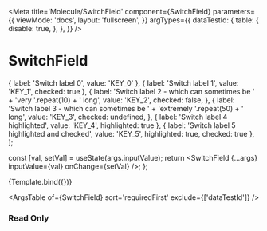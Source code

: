 

<Meta
  title='Molecule/SwitchField'
  component={SwitchField}
  parameters={{
    viewMode: 'docs',
    layout: 'fullscreen',
  }}
  argTypes={{
    dataTestId: {
      table: {
        disable: true,
      },
    },
  }}
/>

# SwitchField

  { label: 'Switch label 0', value: 'KEY_0' },
  { label: 'Switch label 1', value: 'KEY_1', checked: true },
  {
    label: 'Switch label 2 - which can sometimes be ' + 'very '.repeat(10) + ' long',
    value: 'KEY_2',
    checked: false,
  },
  {
    label: 'Switch label 3 - which can sometimes be ' + 'extremely '.repeat(50) + ' long',
    value: 'KEY_3',
    checked: undefined,
  },
  { label: 'Switch label 4 highlighted', value: 'KEY_4', highlighted: true },
  { label: 'Switch label 5 highlighted and checked', value: 'KEY_5', highlighted: true, checked: true },
];

  const [val, setVal] = useState(args.inputValue);
  return <SwitchField {...args} inputValue={val} onChange={setVal} />;
};

<Canvas withSource='open'>
  <Story name='SwitchField' args={{ label: 'Switch field', inputValue: options }}>
    {Template.bind({})}
  </Story>
</Canvas>

<ArgsTable of={SwitchField} sort='requiredFirst' exclude={['dataTestId']} />

### Read Only

<Canvas>
  <Template
    fieldSize={6}
    label='Switch field in read only with label size = 4 and field size = 6'
    labelSize={4}
    readOnly={true}
    inputValue={options}
  />
</Canvas>

### Error

<Canvas>
  <Template label='Switch field in error' errorMessage='This text is on error' inputValue={options} />
</Canvas>

### Helper

<Canvas>
  <Template
    helperText='Helper text'
    label='Switch field with helper and counter'
    mandatory={true}
    inputValue={options}
  />
</Canvas>

### Highlighted

<Canvas>
  <Template
    helperText='Helper text'
    highlighted={true}
    readOnly={true}
    label='Switch field highlighted'
    inputValue={options}
  />
</Canvas>

### Disabled

<Canvas>
  <Template disabled={true} helperText='Helper text' label='Switch field disabled' inputValue={options} />
</Canvas>

### Inline

<Canvas>
  <Template label='Switch field in line' inline={true} inputValue={[options[0], options[1]]} />
</Canvas>
